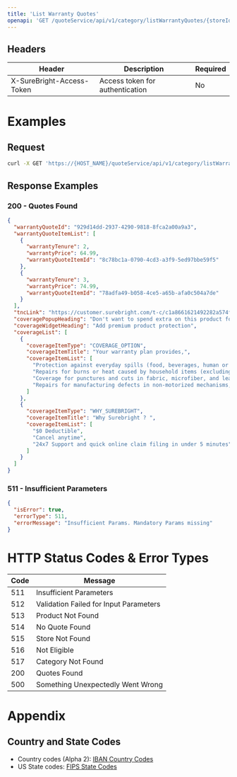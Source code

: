 ```yaml
---
title: 'List Warranty Quotes'
openapi: 'GET /quoteService/api/v1/category/listWarrantyQuotes/{storeId}'
---
```


## Headers

| Header | Description | Required |
|--------|-------------|----------|
| X-SureBright-Access-Token | Access token for authentication | No |




# Examples

## Request

```bash
curl -X GET 'https://{HOST_NAME}/quoteService/api/v1/category/listWarrantyQuotes/{storeId}?country=US&state=AL&sbCategoryId=ecca4210-09a4-446c-ad87-5e65bd50df12&price=230.54'
```

## Response Examples

### 200 - Quotes Found

```json
{
  "warrantyQuoteId": "929d14dd-2937-4290-9818-8fca2a00a9a3",
  "warrantyQuoteItemList": [
    {
      "warrantyTenure": 2,
      "warrantyPrice": 64.99,
      "warrantyQuoteItemId": "8c78bc1a-0790-4cd3-a3f9-5ed97bbe59f5"
    },
    {
      "warrantyTenure": 3,
      "warrantyPrice": 74.99,
      "warrantyQuoteItemId": "78adfa49-b058-4ce5-a65b-afa0c504a7de"
    }
  ],
  "tncLink": "https://customer.surebright.com/t-c/c1a8661621492282a574fb3ff19a5bed119c3bcc96bea784675e0fffc93667d37a0a38efa176a69421e7e013186aaadf482bf066434056578fc29f3d6a2bdc2d",
  "coveragePopupHeading": "Don't want to spend extra on this product for the next few years? We've got you covered!",
  "coverageWidgetHeading": "Add premium product protection",
  "coverageList": [
    {
      "coverageItemType": "COVERAGE_OPTION",
      "coverageItemTitle": "Your warranty plan provides,",
      "coverageItemList": [
        "Protection against everyday spills (food, beverages, human or pet biological stains, cosmetics, etc) and accidental stains from items like pens and crayons.",
        "Repairs for burns or heat caused by household items (excluding fire)",
        "Coverage for punctures and cuts in fabric, microfiber, and leather.",
        "Repairs for manufacturing defects in non-motorized mechanisms, springs, and wood frames."
      ]
    },
    {
      "coverageItemType": "WHY_SUREBRIGHT",
      "coverageItemTitle": "Why Surebright ? ",
      "coverageItemList": [
        "$0 Deductible",
        "Cancel anytime",
        "24x7 Support and quick online claim filing in under 5 minutes"
      ]
    }
  ]
}
```

### 511 - Insufficient Parameters

```json
{
  "isError": true,
  "errorType": 511,
  "errorMessage": "Insufficient Params. Mandatory Params missing"
}
```

# HTTP Status Codes & Error Types

| Code | Message |
|------|---------|
| 511 | Insufficient Parameters |
| 512 | Validation Failed for Input Parameters |
| 513 | Product Not Found |
| 514 | No Quote Found |
| 515 | Store Not Found |
| 516 | Not Eligible |
| 517 | Category Not Found |
| 200 | Quotes Found |
| 500 | Something Unexpectedly Went Wrong |

# Appendix

## Country and State Codes

- Country codes (Alpha 2): [IBAN Country Codes](https://www.iban.com/country-codes)
- US State codes: [FIPS State Codes](https://en.wikipedia.org/wiki/Federal_Information_Processing_Standard_state_code) 